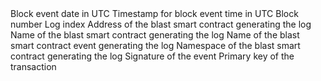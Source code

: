 <ParamField path="block_date">
Block event date in UTC
</ParamField>
<ParamField path="block_time">
Timestamp for block event time in UTC
</ParamField>
<ParamField path="block_number">
Block number
</ParamField>
<ParamField path="index">
Log index
</ParamField>
<ParamField path="contract_address">
Address of the blast smart contract generating the log
</ParamField>
<ParamField path="contract_name">
Name of the blast smart contract generating the log
</ParamField>
<ParamField path="event_name">
Name of the blast smart contract event generating the log
</ParamField>
<ParamField path="namespace">
Namespace of the blast smart contract generating the log
</ParamField>
<ParamField path="signature">
Signature of the event
</ParamField>
<ParamField path="tx_hash">
Primary key of the transaction
</ParamField>
